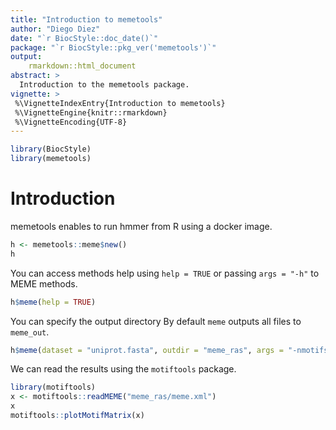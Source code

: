 ```yaml
---
title: "Introduction to memetools"
author: "Diego Diez"
date: "`r BiocStyle::doc_date()`"
package: "`r BiocStyle::pkg_ver('memetools')`"
output:
    rmarkdown::html_document
abstract: >
  Introduction to the memetools package.
vignette: >
 %\VignetteIndexEntry{Introduction to memetools}
 %\VignetteEngine{knitr::rmarkdown}
 %\VignetteEncoding{UTF-8}
---
```



```r
library(BiocStyle)
library(memetools)
```

# Introduction

memetools enables to run hmmer from R using a docker image.

```r
h <- memetools::meme$new()
h
```

You can access methods help using `help = TRUE` or passing `args = "-h"` to MEME methods.

```r
h$meme(help = TRUE)
```

You can specify the output directory By default `meme` outputs all files to `meme_out`.

```r
h$meme(dataset = "uniprot.fasta", outdir = "meme_ras", args = "-nmotifs 10")
```

We can read the results using the `motiftools` package.

```r
library(motiftools)
x <- motiftools::readMEME("meme_ras/meme.xml")
x
motiftools::plotMotifMatrix(x)
```

